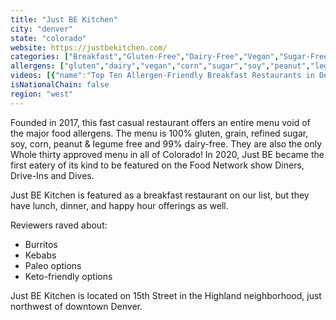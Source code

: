 ```yaml
---
title: "Just BE Kitchen"
city: "denver"
state: "colorado"
website: https://justbekitchen.com/
categories: ["Breakfast","Gluten-Free","Dairy-Free","Vegan","Sugar-Free","Corn-Free","Soy-Free","Legume-Free","Peanut-Free"]
allergens: ["gluten","dairy","vegan","corn","sugar","soy","peanut","legume"]
videos: [{"name":"Top Ten Allergen-Friendly Breakfast Restaurants in Denver, Colorado","url":"https://www.youtube.com/watch?v=h3YFkmc6GvU"}]
isNationalChain: false
region: "west"
---
```

Founded in 2017, this fast casual restaurant offers an entire menu void of the major food allergens. The menu is 100% gluten, grain, refined sugar, soy, corn, peanut & legume free and 99% dairy-free. They are also the only Whole thirty approved menu in all of Colorado! In 2020, Just BE became the first eatery of its kind to be featured on the Food Network show Diners, Drive-Ins and Dives. 

Just BE Kitchen is featured as a breakfast restaurant on our list, but they have lunch, dinner, and happy hour offerings as well.

Reviewers raved about:
* Burritos
* Kebabs
* Paleo options
* Keto-friendly options

Just BE Kitchen is located on 15th Street in the Highland neighborhood, just northwest of downtown Denver.
